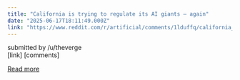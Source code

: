 ```yaml
---
title: "California is trying to regulate its AI giants — again"
date: "2025-06-17T18:11:49.000Z"
link: "https://www.reddit.com/r/artificial/comments/1lduffq/california_is_trying_to_regulate_its_ai_giants/"
---
```


submitted by    /u/theverge  
 [link]   [comments]

[Read more](https://www.reddit.com/r/artificial/comments/1lduffq/california_is_trying_to_regulate_its_ai_giants/)

